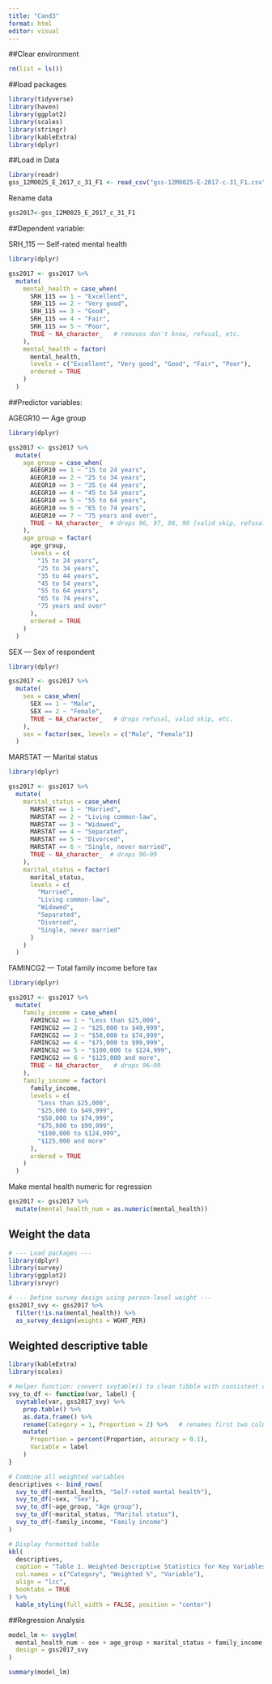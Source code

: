 ---
title: "Cand3"
format: html
editor: visual
---

##Clear environment
```{r}
rm(list = ls())
```

##load packages
```{r}
library(tidyverse)
library(haven)
library(ggplot2)
library(scales)
library(stringr)
library(kableExtra)
library(dplyr)
```

##Load in Data
```{r}
library(readr)
gss_12M0025_E_2017_c_31_F1 <- read_csv("gss-12M0025-E-2017-c-31_F1.csv")
```

Rename data 
```{r}
gss2017<-gss_12M0025_E_2017_c_31_F1
```


##Dependent variable:

  SRH_115 — Self-rated mental health 
  
```{r}
library(dplyr)

gss2017 <- gss2017 %>%
  mutate(
    mental_health = case_when(
      SRH_115 == 1 ~ "Excellent",
      SRH_115 == 2 ~ "Very good",
      SRH_115 == 3 ~ "Good",
      SRH_115 == 4 ~ "Fair",
      SRH_115 == 5 ~ "Poor",
      TRUE ~ NA_character_   # removes don't know, refusal, etc.
    ),
    mental_health = factor(
      mental_health,
      levels = c("Excellent", "Very good", "Good", "Fair", "Poor"),
      ordered = TRUE
    )
  )


```
  

##Predictor variables:

  AGEGR10 — Age group 
```{r}
library(dplyr)

gss2017 <- gss2017 %>%
  mutate(
    age_group = case_when(
      AGEGR10 == 1 ~ "15 to 24 years",
      AGEGR10 == 2 ~ "25 to 34 years",
      AGEGR10 == 3 ~ "35 to 44 years",
      AGEGR10 == 4 ~ "45 to 54 years",
      AGEGR10 == 5 ~ "55 to 64 years",
      AGEGR10 == 6 ~ "65 to 74 years",
      AGEGR10 == 7 ~ "75 years and over",
      TRUE ~ NA_character_  # drops 96, 97, 98, 99 (valid skip, refusal, etc.)
    ),
    age_group = factor(
      age_group,
      levels = c(
        "15 to 24 years",
        "25 to 34 years",
        "35 to 44 years",
        "45 to 54 years",
        "55 to 64 years",
        "65 to 74 years",
        "75 years and over"
      ),
      ordered = TRUE
    )
  )

```

  SEX — Sex of respondent
```{r}

library(dplyr)

gss2017 <- gss2017 %>%
  mutate(
    sex = case_when(
      SEX == 1 ~ "Male",
      SEX == 2 ~ "Female",
      TRUE ~ NA_character_   # drops refusal, valid skip, etc.
    ),
    sex = factor(sex, levels = c("Male", "Female"))
  )


```

  MARSTAT — Marital status
```{r}
library(dplyr)

gss2017 <- gss2017 %>%
  mutate(
    marital_status = case_when(
      MARSTAT == 1 ~ "Married",
      MARSTAT == 2 ~ "Living common-law",
      MARSTAT == 3 ~ "Widowed",
      MARSTAT == 4 ~ "Separated",
      MARSTAT == 5 ~ "Divorced",
      MARSTAT == 6 ~ "Single, never married",
      TRUE ~ NA_character_  # drops 96–99
    ),
    marital_status = factor(
      marital_status,
      levels = c(
        "Married",
        "Living common-law",
        "Widowed",
        "Separated",
        "Divorced",
        "Single, never married"
      )
    )
  )

```
  

  FAMINCG2 — Total family income before tax
```{r}
library(dplyr)

gss2017 <- gss2017 %>%
  mutate(
    family_income = case_when(
      FAMINCG2 == 1 ~ "Less than $25,000",
      FAMINCG2 == 2 ~ "$25,000 to $49,999",
      FAMINCG2 == 3 ~ "$50,000 to $74,999",
      FAMINCG2 == 4 ~ "$75,000 to $99,999",
      FAMINCG2 == 5 ~ "$100,000 to $124,999",
      FAMINCG2 == 6 ~ "$125,000 and more",
      TRUE ~ NA_character_   # drops 96–99
    ),
    family_income = factor(
      family_income,
      levels = c(
        "Less than $25,000",
        "$25,000 to $49,999",
        "$50,000 to $74,999",
        "$75,000 to $99,999",
        "$100,000 to $124,999",
        "$125,000 and more"
      ),
      ordered = TRUE
    )
  )

```
  
Make mental health numeric for regression
```{r}
gss2017 <- gss2017 %>%
  mutate(mental_health_num = as.numeric(mental_health))
```  
  
## Weight the data
```{r}
# --- Load packages ---
library(dplyr)
library(survey)
library(ggplot2)
library(srvyr)

# --- Define survey design using person-level weight ---
gss2017_svy <- gss2017 %>%
  filter(!is.na(mental_health)) %>%
  as_survey_design(weights = WGHT_PER)


```

## Weighted descriptive table
```{r}
library(kableExtra)
library(scales)

# Helper function: convert svytable() to clean tibble with consistent column names
svy_to_df <- function(var, label) {
  svytable(var, gss2017_svy) %>%
    prop.table() %>%
    as.data.frame() %>%
    rename(Category = 1, Proportion = 2) %>%   # renames first two columns no matter what they’re called
    mutate(
      Proportion = percent(Proportion, accuracy = 0.1),
      Variable = label
    )
}

# Combine all weighted variables
descriptives <- bind_rows(
  svy_to_df(~mental_health, "Self-rated mental health"),
  svy_to_df(~sex, "Sex"),
  svy_to_df(~age_group, "Age group"),
  svy_to_df(~marital_status, "Marital status"),
  svy_to_df(~family_income, "Family income")
)

# Display formatted table
kbl(
  descriptives,
  caption = "Table 1. Weighted Descriptive Statistics for Key Variables (GSS 2017)",
  col.names = c("Category", "Weighted %", "Variable"),
  align = "lcc",
  booktabs = TRUE
) %>%
  kable_styling(full_width = FALSE, position = "center")

```

##Regression Analysis

```{r}
model_lm <- svyglm(
  mental_health_num ~ sex + age_group + marital_status + family_income,
  design = gss2017_svy
)

summary(model_lm)

```


